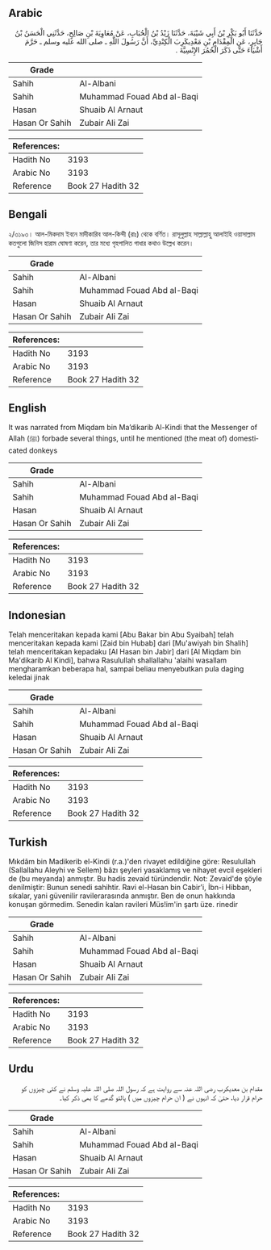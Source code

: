 ## Arabic


<div dir="rtl" lang="ar" style={{fontSize:'larger',backgroundColor:'#f8f9fa',padding:20}}>
حَدَّثَنَا أَبُو بَكْرِ بْنُ أَبِي شَيْبَةَ، حَدَّثَنَا زَيْدُ بْنُ الْحُبَابِ، عَنْ مُعَاوِيَةَ بْنِ صَالِحٍ، حَدَّثَنِي الْحَسَنُ بْنُ جَابِرٍ، عَنِ الْمِقْدَامِ بْنِ مَعْدِيكَرِبَ الْكِنْدِيِّ، أَنَّ رَسُولَ اللَّهِ ـ صلى الله عليه وسلم ـ حَرَّمَ أَشْيَاءَ حَتَّى ذَكَرَ الْحُمُرَ الإِنْسِيَّةَ ‏.‏
</div>
<div style={{backgroundColor:'#f8f9fa',padding:20, marginBottom: 10}}><table> <thead> <tr> <th>Grade</th> <th></th> </tr> </thead> <tbody> <tr><td>Sahih</td><td>Al-Albani</td></tr><tr><td>Sahih</td><td>Muhammad Fouad Abd al-Baqi</td></tr><tr><td>Hasan</td><td>Shuaib Al Arnaut</td></tr><tr><td>Hasan Or Sahih</td><td>Zubair Ali Zai</td></tr></tbody></table><table> <thead> <tr> <th>References:</th> <th></th> </tr> </thead> <tbody><tr><td>Hadith No</td><td>3193</td></tr><tr><td>Arabic No</td><td>3193</td></tr><tr><td>Reference</td><td>Book 27 Hadith 32</td></tr></tbody></table></div>

## Bengali


<div dir="ltr" lang="bn" style={{fontSize:'larger',backgroundColor:'#f8f9fa',padding:20}}>
২/৩১৯৩। আল-মিকদাম ইবনে মাদীকারিব আল-কিন্দী (রাঃ) থেকে বর্ণিত। রাসূলুল্লাহ সাল্লাল্লাহু আলাইহি ওয়াসাল্লাম কতগুলো জিনিস হারাম ঘোষণা করেন, তার মধ্যে গৃহপালিত গাধার কথাও উল্লেখ করেন।
</div>
<div style={{backgroundColor:'#f8f9fa',padding:20, marginBottom: 10}}><table> <thead> <tr> <th>Grade</th> <th></th> </tr> </thead> <tbody> <tr><td>Sahih</td><td>Al-Albani</td></tr><tr><td>Sahih</td><td>Muhammad Fouad Abd al-Baqi</td></tr><tr><td>Hasan</td><td>Shuaib Al Arnaut</td></tr><tr><td>Hasan Or Sahih</td><td>Zubair Ali Zai</td></tr></tbody></table><table> <thead> <tr> <th>References:</th> <th></th> </tr> </thead> <tbody><tr><td>Hadith No</td><td>3193</td></tr><tr><td>Arabic No</td><td>3193</td></tr><tr><td>Reference</td><td>Book 27 Hadith 32</td></tr></tbody></table></div>

## English


<div dir="ltr" lang="en" style={{fontSize:'larger',backgroundColor:'#f8f9fa',padding:20}}>
It was narrated from Miqdam bin Ma’dikarib Al-Kindi that the Messenger of Allah (ﷺ) forbade several things, until he mentioned (the meat of) domesticated donkeys
</div>
<div style={{backgroundColor:'#f8f9fa',padding:20, marginBottom: 10}}><table> <thead> <tr> <th>Grade</th> <th></th> </tr> </thead> <tbody> <tr><td>Sahih</td><td>Al-Albani</td></tr><tr><td>Sahih</td><td>Muhammad Fouad Abd al-Baqi</td></tr><tr><td>Hasan</td><td>Shuaib Al Arnaut</td></tr><tr><td>Hasan Or Sahih</td><td>Zubair Ali Zai</td></tr></tbody></table><table> <thead> <tr> <th>References:</th> <th></th> </tr> </thead> <tbody><tr><td>Hadith No</td><td>3193</td></tr><tr><td>Arabic No</td><td>3193</td></tr><tr><td>Reference</td><td>Book 27 Hadith 32</td></tr></tbody></table></div>

## Indonesian


<div dir="ltr" lang="id" style={{fontSize:'larger',backgroundColor:'#f8f9fa',padding:20}}>
Telah menceritakan kepada kami [Abu Bakar bin Abu Syaibah] telah menceritakan kepada kami [Zaid bin Hubab] dari [Mu'awiyah bin Shalih] telah menceritakan kepadaku [Al Hasan bin Jabir] dari [Al Miqdam bin Ma'dikarib Al Kindi], bahwa Rasulullah shallallahu 'alaihi wasallam mengharamkan beberapa hal, sampai beliau menyebutkan pula daging keledai jinak
</div>
<div style={{backgroundColor:'#f8f9fa',padding:20, marginBottom: 10}}><table> <thead> <tr> <th>Grade</th> <th></th> </tr> </thead> <tbody> <tr><td>Sahih</td><td>Al-Albani</td></tr><tr><td>Sahih</td><td>Muhammad Fouad Abd al-Baqi</td></tr><tr><td>Hasan</td><td>Shuaib Al Arnaut</td></tr><tr><td>Hasan Or Sahih</td><td>Zubair Ali Zai</td></tr></tbody></table><table> <thead> <tr> <th>References:</th> <th></th> </tr> </thead> <tbody><tr><td>Hadith No</td><td>3193</td></tr><tr><td>Arabic No</td><td>3193</td></tr><tr><td>Reference</td><td>Book 27 Hadith 32</td></tr></tbody></table></div>

## Turkish


<div dir="ltr" lang="tr" style={{fontSize:'larger',backgroundColor:'#f8f9fa',padding:20}}>
Mıkdâm bin Madikerib el-Kindi (r.a.)'den rivayet edildiğine göre: Resulullah (Sallallahu Aleyhi ve Sellem) bâzı şeyleri yasaklamış ve nihayet evcil eşekleri de (bu meyanda) anmıştır. Bu hadis zevaid türündendir. Not: Zevaid'de şöyle denilmiştir: Bunun senedi sahihtir. Ravi el-Hasan bin Cabir'i, İbn-i Hibban, sıkalar, yani güvenilir ravilerarasında anmıştır. Ben de onun hakkında konuşan görmedim. Senedin kalan ravileri Müs!im'in şartı üze. rinedir
</div>
<div style={{backgroundColor:'#f8f9fa',padding:20, marginBottom: 10}}><table> <thead> <tr> <th>Grade</th> <th></th> </tr> </thead> <tbody> <tr><td>Sahih</td><td>Al-Albani</td></tr><tr><td>Sahih</td><td>Muhammad Fouad Abd al-Baqi</td></tr><tr><td>Hasan</td><td>Shuaib Al Arnaut</td></tr><tr><td>Hasan Or Sahih</td><td>Zubair Ali Zai</td></tr></tbody></table><table> <thead> <tr> <th>References:</th> <th></th> </tr> </thead> <tbody><tr><td>Hadith No</td><td>3193</td></tr><tr><td>Arabic No</td><td>3193</td></tr><tr><td>Reference</td><td>Book 27 Hadith 32</td></tr></tbody></table></div>

## Urdu


<div dir="rtl" lang="ur" style={{fontSize:'larger',backgroundColor:'#f8f9fa',padding:20}}>
مقدام بن معدیکرب رضی اللہ عنہ سے روایت ہے کہ رسول اللہ صلی اللہ علیہ وسلم نے کئی چیزوں کو حرام قرار دیا، حتیٰ کہ انہوں نے ( ان حرام چیزوں میں ) پالتو گدھے کا بھی ذکر کیا۔
</div>
<div style={{backgroundColor:'#f8f9fa',padding:20, marginBottom: 10}}><table> <thead> <tr> <th>Grade</th> <th></th> </tr> </thead> <tbody> <tr><td>Sahih</td><td>Al-Albani</td></tr><tr><td>Sahih</td><td>Muhammad Fouad Abd al-Baqi</td></tr><tr><td>Hasan</td><td>Shuaib Al Arnaut</td></tr><tr><td>Hasan Or Sahih</td><td>Zubair Ali Zai</td></tr></tbody></table><table> <thead> <tr> <th>References:</th> <th></th> </tr> </thead> <tbody><tr><td>Hadith No</td><td>3193</td></tr><tr><td>Arabic No</td><td>3193</td></tr><tr><td>Reference</td><td>Book 27 Hadith 32</td></tr></tbody></table></div>